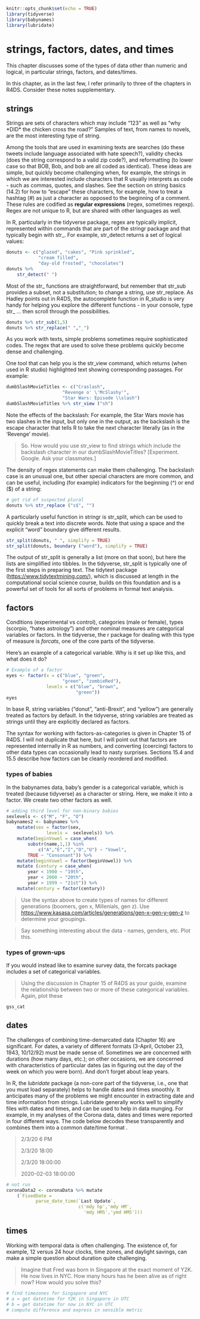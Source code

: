 ```r
knitr::opts_chunk$set(echo = TRUE)
library(tidyverse)
library(babynames)
library(lubridate)
```
# strings, factors, dates, and times

This chapter discusses some of the types of data other than numeric and logical, in particular strings, factors, and dates/times.

In this chapter, as in the last few, I refer primarily to three of the chapters in R4DS. Consider these notes supplementary.

## strings

Strings are sets of characters which may include "123" as well as "why \*DID\* the chicken cross the road?" Samples of text, from names to novels, are the most interesting type of string.

Among the tools that are used in examining texts are searches (do these tweets include language associated with hate speech?), validity checks (does the string correspond to a valid zip code?), and reformatting (to lower case so that BOB, Bob, and bob are all coded as identical). These ideas are simple, but quickly become challenging when, for example, the strings in which we are interested include characters that R usually interprets as code - such as commas, quotes, and slashes. See the section on string basics (14.2) for how to "escape" these characters, for example, how to treat a hashtag (\#) as just a character as opposed to the beginning of a comment. These rules are codified as **regular expressions** (regex, sometimes regexp). Regex are not unique to R, but are shared with other languages as well.

In R, particularly in the tidyverse package, regex are typically implicit, represented within commands that are part of the stringr package and that typically begin with str\_. For example, str_detect returns a set of logical values:

```r
donuts <- c("glazed", "cakes", "Pink sprinkled",
            "cream filled",
            "day-old frosted", "chocolates")
donuts %>% 
    str_detect(" ")
```

Most of the str\_ functions are straightforward, but remember that str_sub provides a subset, not a substitution; to change a string, use str_replace. As Hadley points out in R4DS, the autocomplete function in R_studio is very handy for helping you explore the different functions - in your console, type str\_ ... then scroll through the possibilities.

```r
donuts %>% str_sub(1,5)
donuts %>% str_replace(" ","_")
```

As you work with texts, simple problems sometimes require sophisticated codes. The regex that are used to solve these problems quickly become dense and challenging.

One tool that can help you is the str_view command, which returns (when used in R studio) highlighted text showing corresponding passages. For example:

```r
dumbSlashMovieTitles <- c("Craslash", 
                     "Revenge o' \'McSlashy'", 
                     "Star Wars: Episode \\slash")
dumbSlashMovieTitles %>% str_view ("sh")
```

Note the effects of the backslash: For example, the Star Wars movie has two slashes in the input, but only one in the output, as the backslash is the escape character that tells R to take the next character literally (as in the 'Revenge' movie).

> So. How would you use str_view to find strings which include the backslash character in our dumbSlashMovieTitles? [Experiment. Google. Ask your classmates.]

The density of regex statements can make them challenging. The backslash case is an unusual one, but other special characters are more common, and can be useful, including (for example) indicators for the beginning (\^) or end (\$) of a string:

```r
# get rid of suspected plural 
donuts %>% str_replace ("s$", "")
```

A particularly useful function in stringr is str_split, which can be used to quickly break a text into discrete words. Note that using a space and the explicit "word" boundary give different results.

```r
str_split(donuts, " ", simplify = TRUE)
str_split(donuts, boundary ("word"), simplify = TRUE)
```

The output of str_split is generally a list (more on that soon), but here the lists are simplified into tibbles. In the tidyverse, str_split is typically one of the first steps in preparing text. The tidytext package (<https://www.tidytextmining.com/>), which is discussed at length in the computational social science course, builds on this foundation and is a powerful set of tools for all sorts of problems in formal text analysis.

## factors

Conditions (experimental vs control), categories (male or female), types (scorpio, "hates astrology") and other nominal measures are categorical variables or factors. In the tidyverse, the r package for dealing with this type of measure is *forcats*, one of the core parts of the tidyverse.

Here's an example of a categorical variable. Why is it set up like this, and what does it do?

```r
# Example of a factor
eyes <- factor(x = c("blue", "green",
                     "green", "zombieRed"), 
               levels = c("blue", "brown",
                          "green"))
eyes
```

In base R, string variables ("donut", "anti-Brexit", and "yellow") are generally treated as factors by default. In the tidyverse, string variables are treated as strings until they are explicitly declared as factors.

The syntax for working with factors-as-categories is given in Chapter 15 of R4DS. I will not duplicate that here, but I will point out that factors are represented internally in R as numbers, and converting (coercing) factors to other data types can occasionally lead to nasty surprises. Sections 15.4 and 15.5 describe how factors can be cleanly reordered and modified.

### types of babies

In the babynames data, baby's gender is a categorical variable, which is treated (because tidyverse) as a character or string. Here, we make it into a factor. We create two other factors as well.

```r
# adding third level for non-binary babies
sexlevels <- c("M", "F", "O")
babynames2 <- babynames %>% 
    mutate(sex = factor(sex,
               levels =  sexlevels)) %>% 
    mutate(beginVowel = case_when(
        substr(name,1,1) %in%
            c("A","E","I","O","U") ~ "Vowel",
        TRUE ~ "Consonant")) %>% 
    mutate(beginVowel = factor(beginVowel)) %>% 
    mutate (century = case_when(
        year < 1900 ~ "19th",
        year < 2000 ~ "20th",
        year > 1999 ~ "21st")) %>% 
    mutate(century = factor(century))
```

> Use the syntax above to create types of names for different generations (boomers, gen x, Millenials, gen z). Use <https://www.kasasa.com/articles/generations/gen-x-gen-y-gen-z> to determine your groupings.

> Say something interesting about the data - names, genders, etc. Plot this.

### types of grown-ups

If you would instead like to examine survey data, the forcats package includes a set of categorical variables.

> Using the discussion in Chapter 15 of R4DS as your guide, examine the relationship between two or more of these categorical variables. Again, plot these

```r
gss_cat
```

## dates

The challenges of combining time-demarcated data (Chapter 16) are significant. For dates, a variety of different formats (3-April, October 23, 1943, 10/12/92) must be made sense of. Sometimes we are concerned with durations (how many days, etc.); on other occasions, we are concerned with characteristics of particular dates (as in figuring out the day of the week on which you were born). And don't forget about leap years.

In R, the *lubridate* package (a non-core part of the tidyverse, i.e., one that you must load separately) helps to handle dates and times smoothly. It anticipates many of the problems we might encounter in extracting date and time information from strings. Lubridate generally works well to simplify files with dates and times, and can be used to help in data munging. For example, in my analyses of the Corona data, dates and times were reported in four different ways. The code below decodes these transparently and combines them into a common date/time format .

> 2/3/20 6 PM
>
> 2/3/20 18:00
>
> 2/3/20 18:00:00
>
> 2020-02-03 18:00:00

```r
# not run
coronaData2 <- coronaData %>% mutate
	(`FixedDate = 
           parse_date_time(`Last Update`,
                           c('mdy hp','mdy HM',
                             'mdy HMS','ymd HMS'))) 
```

## times

Working with temporal data is often challenging. The existence of, for example, 12 versus 24 hour clocks, time zones, and daylight savings, can make a simple question about duration quite challenging.

> Imagine that Fred was born in Singapore at the exact moment of Y2K. He now lives in NYC. How many hours has he been alive as of right now? How would you solve this?

```r
# find timezones for Singapore and NYC
# a = get datetime for Y2K in Singapore in UTC
# b = get datetime for now in NYC in UTC
# compute difference and express in sensible metric
```
